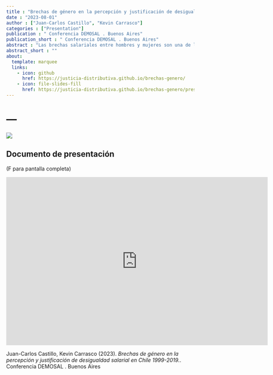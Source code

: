 ```yaml
---
title : "Brechas de género en la percepción y justificación de desigualdad salarial en Chile 1999-2019."
date : "2023-08-01"
author : ["Juan-Carlos Castillo", "Kevin Carrasco"]
categories : ["Presentation"]
publication : " Conferencia DEMOSAL . Buenos Aires"
publication_short : " Conferencia DEMOSAL . Buenos Aires"
abstract : "Las brechas salariales entre hombres y mujeres son una de las principales expresiones económicas de la desigualdad de género. De acuerdo a datos de la OCDE, en promedio en Chile los salarios de los hombres son un 12% más altos que los de las mujeres, llegando incluso a casi un 25% cuando se ajusta por horas trabajadas. Si bien existe amplia documentación de este tipo de brechas socioeconómicas, existe escasa investigación sobre si la desigualdad salarial entre hombres y mujeres es percibida y justificada en la población, mucho menos sobre los factores asociados a la percepción y justificación de estas brechas. Utilizando datos de la encuesta del International Social Survey Programme - ISSP (módulos desigualdad económica 1999, 2009 y 2019, levantados por CEP en Chile), el presente artículo se centra en un análisis descriptivo de los cambios de percepción y justificación de brechas salariales por género en los últimos 20 años. Los resultados indican que, si bien en Chile en promedio se percibe una alta desigualdad salarial, las mujeres perciben y justifican menor desigualdad salarial consistentemente a través del tiempo. Las implicancias de estos resultados en relación al impulso de cambios políticos y culturales que permitan reducir la brecha de género se abordan en las conclusiones."
abstract_short : ""
about:
  template: marquee
  links:
    - icon: github
      href: https://justicia-distributiva.github.io/brechas-genero/
    - icon: file-slides-fill
      href: https://justicia-distributiva.github.io/brechas-genero/presentations/DEMOSAL2023/DEMOSAL2023.html#1
---
```

# ---
![](https://justicia-distributiva.github.io/brechas-genero/presentations/DEMOSAL2023/images/DEMOSAL.png)

## Documento de presentación

(F para pantalla completa)

<iframe width="700"  height="450" src="https://justicia-distributiva.github.io/brechas-genero/presentations/DEMOSAL2023/DEMOSAL2023.html#1" title="Xaringan presentation" frameborder="0" allow="accelerometer; autoplay; clipboard-write; encrypted-media; gyroscope; picture-in-picture" allowfullscreen></iframe>


::: {.callout-note title="How to cite this work"}

Juan-Carlos Castillo, Kevin Carrasco (2023). *Brechas de género en la percepción y justificación de desigualdad salarial en Chile 1999-2019.*.  Conferencia DEMOSAL . Buenos Aires

:::

